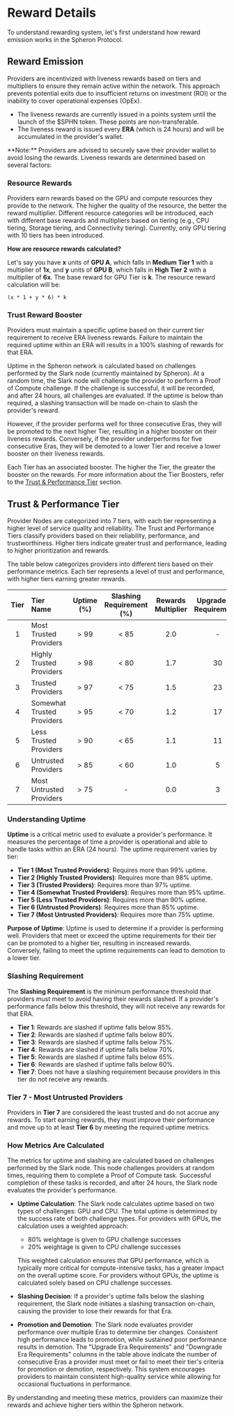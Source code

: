 
# Reward Details

To understand rewarding system, let's first understand how reward emission works in the Spheron Protocol.

## Reward Emission

Providers are incentivized with liveness rewards based on tiers and multipliers to ensure they remain active within the network. This approach prevents potential exits due to insufficient returns on investment (ROI) or the inability to cover operational expenses (OpEx).

- The liveness rewards are currently issued in a points system until the launch of the $SPHN token. These points are non-transferable.
- The liveness reward is issued every **ERA** (which is 24 hours) and will be accumulated in the provider's wallet. 

<Callout type="info">
**Note:** Providers are advised to securely save their provider wallet to avoid losing the rewards.
</Callout>
Liveness rewards are determined based on several factors:

### Resource Rewards

Providers earn rewards based on the GPU and compute resources they provide to the network. The higher the quality of the resource, the better the reward multiplier. Different resource categories will be introduced, each with different base rewards and multipliers based on tiering (e.g., CPU tiering, Storage tiering, and Connectivity tiering). Currently, only GPU tiering with 10 tiers has been introduced.

**How are resource rewards calculated?**

Let's say you have **x** units of **GPU A**, which falls in **Medium Tier 1** with a multiplier of **1x**, and **y** units of **GPU B**, which falls in **High Tier 2** with a multiplier of **6x**. The base reward for GPU Tier is **k**. The resource reward calculation will be: 
```
(x * 1 + y * 6) * k
```

### Trust Reward Booster

Providers must maintain a specific uptime based on their current tier requirement to receive ERA liveness rewards. Failure to maintain the required uptime within an ERA will results in a 100% slashing of rewards for that ERA.

Uptime in the Spheron network is calculated based on challenges performed by the Slark node (currently maintained by Spheron). At a random time, the Slark node will challenge the provider to perform a Proof of Compute challenge. If the challenge is successful, it will be recorded, and after 24 hours, all challenges are evaluated. If the uptime is below than required, a slashing transaction will be made on-chain to slash the provider's reward.

However, if the provider performs well for three consecutive Eras, they will be promoted to the next higher Tier, resulting in a higher booster on their liveness rewards. Conversely, if the provider underperforms for five consecutive Eras, they will be demoted to a lower Tier and receive a lower booster on their liveness rewards.

Each Tier has an associated booster. The higher the Tier, the greater the booster on the rewards. For more information about the Tier Boosters, refer to the [Trust & Performance Tier](/providers/reward-details#trust--performance-tier) section.


## Trust & Performance Tier

Provider Nodes are categorized into 7 tiers, with each tier representing a higher level of service quality and reliability. The Trust and Performance Tiers classify providers based on their reliability, performance, and trustworthiness. Higher tiers indicate greater trust and performance, leading to higher prioritization and rewards.

The table below categorizes providers into different tiers based on their performance metrics. Each tier represents a level of trust and performance, with higher tiers earning greater rewards.

| **Tier** | **Tier Name**               | **Uptime (%)** | **Slashing Requirement (%)** | **Rewards Multiplier** | **Upgrade Era Requirements** | **Downgrade Era Requirements** |
|:--------:|:----------------------------|:--------------:|:----------------------------:|:----------------------:|:----------------------------:|:------------------------------:|
| 1        | Most Trusted Providers      | > 99           | < 85                         | 2.0                    | -                            | 32                             |
| 2        | Highly Trusted Providers    | > 98           | < 80                         | 1.7                    | 30                           | 25                             |
| 3        | Trusted Providers           | > 97           | < 75                         | 1.5                    | 23                           | 20                             |
| 4        | Somewhat Trusted Providers  | > 95           | < 70                         | 1.2                    | 17                           | 14                             |
| 5        | Less Trusted Providers      | > 90           | < 65                         | 1.1                    | 11                           | 7                              |
| 6        | Untrusted Providers         | > 85           | < 60                         | 1.0                    | 5                            | 5                              |
| 7        | Most Untrusted Providers    | > 75           | -                            | 0.0                    | 3                            | -                              |

### Understanding Uptime

**Uptime** is a critical metric used to evaluate a provider's performance. It measures the percentage of time a provider is operational and able to handle tasks within an ERA (24 hours). The uptime requirement varies by tier:

- **Tier 1 (Most Trusted Providers)**: Requires more than 99% uptime.
- **Tier 2 (Highly Trusted Providers)**: Requires more than 98% uptime.
- **Tier 3 (Trusted Providers)**: Requires more than 97% uptime.
- **Tier 4 (Somewhat Trusted Providers)**: Requires more than 95% uptime.
- **Tier 5 (Less Trusted Providers)**: Requires more than 90% uptime.
- **Tier 6 (Untrusted Providers)**: Requires more than 85% uptime.
- **Tier 7 (Most Untrusted Providers)**: Requires more than 75% uptime.

**Purpose of Uptime**: Uptime is used to determine if a provider is performing well. Providers that meet or exceed the uptime requirements for their tier can be promoted to a higher tier, resulting in increased rewards. Conversely, failing to meet the uptime requirements can lead to demotion to a lower tier.

### Slashing Requirement

The **Slashing Requirement** is the minimum performance threshold that providers must meet to avoid having their rewards slashed. If a provider's performance falls below this threshold, they will not receive any rewards for that ERA.

- **Tier 1**: Rewards are slashed if uptime falls below 85%.
- **Tier 2**: Rewards are slashed if uptime falls below 80%.
- **Tier 3**: Rewards are slashed if uptime falls below 75%.
- **Tier 4**: Rewards are slashed if uptime falls below 70%.
- **Tier 5**: Rewards are slashed if uptime falls below 65%.
- **Tier 6**: Rewards are slashed if uptime falls below 60%.
- **Tier 7**: Does not have a slashing requirement because providers in this tier do not receive any rewards.

### Tier 7 - Most Untrusted Providers

Providers in **Tier 7** are considered the least trusted and do not accrue any rewards. To start earning rewards, they must improve their performance and move up to at least **Tier 6** by meeting the required uptime metrics.

### How Metrics Are Calculated

The metrics for uptime and slashing are calculated based on challenges performed by the Slark node. This node challenges providers at random times, requiring them to complete a Proof of Compute task. Successful completion of these tasks is recorded, and after 24 hours, the Slark node evaluates the provider's performance.

- **Uptime Calculation**: The Slark node calculates uptime based on two types of challenges: GPU and CPU. The total uptime is determined by the success rate of both challenge types. For providers with GPUs, the calculation uses a weighted approach:
  - 80% weightage is given to GPU challenge successes
  - 20% weightage is given to CPU challenge successes
  
  This weighted calculation ensures that GPU performance, which is typically more critical for compute-intensive tasks, has a greater impact on the overall uptime score. For providers without GPUs, the uptime is calculated solely based on CPU challenge successes.
- **Slashing Decision**: If a provider's uptime falls below the slashing requirement, the Slark node initiates a slashing transaction on-chain, causing the provider to lose their rewards for that Era.
- **Promotion and Demotion**: The Slark node evaluates provider performance over multiple Eras to determine tier changes. Consistent high performance leads to promotion, while sustained poor performance results in demotion. The "Upgrade Era Requirements" and "Downgrade Era Requirements" columns in the table above indicate the number of consecutive Eras a provider must meet or fail to meet their tier's criteria for promotion or demotion, respectively. This system encourages providers to maintain consistent high-quality service while allowing for occasional fluctuations in performance.

By understanding and meeting these metrics, providers can maximize their rewards and achieve higher tiers within the Spheron network.

<Navigation name="Reward Details" />